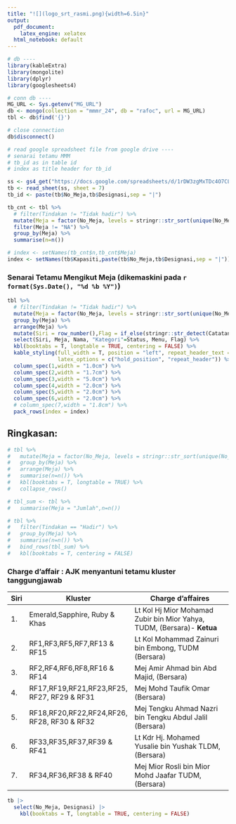 ```yaml
---
title: "![](logo_srt_rasmi.png){width=6.5in}"
output:
  pdf_document:
    latex_engine: xelatex
  html_notebook: default
---
```


```r
# db ----
library(kableExtra)
library(mongolite)
library(dplyr)
library(googlesheets4)

# conn db ----
MG_URL <- Sys.getenv("MG_URL")
db <- mongo(collection = "mmmr_24", db = "rafoc", url = MG_URL)
tbl <- db$find('{}')

# close connection 
db$disconnect()

# read google spreadsheet file from google drive ----
# senarai tetamu MMM
# tb_id as in table id
# index as title header for tb_id

ss <- gs4_get("https://docs.google.com/spreadsheets/d/1rDW3zgMxTDc4O7CLb2B88eeZotk4z9o3kLhtz0q2A4E/edit#gid=1561291431")
tb <- read_sheet(ss, sheet = 7)
tb_id <- paste(tb$No_Meja,tb$Designasi,sep = "|")

tb_cnt <- tbl %>% 
  # filter(Tindakan != "Tidak hadir") %>% 
  mutate(Meja = factor(No_Meja, levels = stringr::str_sort(unique(No_Meja), numeric = TRUE))) %>% 
  filter(Meja != "NA") %>% 
  group_by(Meja) %>%
  summarise(n=n())

# index <- setNames(tb_cnt$n,tb_cnt$Meja)
index <- setNames(tb$Kapasiti,paste(tb$No_Meja,tb$Designasi,sep = "|"))
```

### Senarai Tetamu Mengikut Meja (dikemaskini pada `r format(Sys.Date(), "%d %b %Y")`)

```r
tbl %>% 
  # filter(Tindakan != "Tidak hadir") %>% 
  mutate(Meja = factor(No_Meja, levels = stringr::str_sort(unique(No_Meja), numeric = TRUE))) %>% 
  group_by(Meja) %>%
  arrange(Meja) %>%
  mutate(Siri = row_number(),Flag = if_else(stringr::str_detect(Catatan,":khas"),"P.Sijil","")) %>%
  select(Siri, Meja, Nama, "Kategori"=Status, Menu, Flag) %>% 
  kbl(booktabs = T, longtable = TRUE, centering = FALSE) %>%
  kable_styling(full_width = T, position = "left", repeat_header_text = "\\textit{... sambungan}",
                latex_options = c("hold_position", "repeat_header")) %>% 
  column_spec(1,width = "1.0cm") %>%
  column_spec(2,width = "1.7cm") %>% 
  column_spec(3,width = "5.0cm") %>% 
  column_spec(4,width = "2.0cm") %>%
  column_spec(5,width = "2.0cm") %>%
  column_spec(6,width = "2.0cm") %>%
  # column_spec(7,width = "1.8cm") %>%
  pack_rows(index = index)

```

\newpage

## Ringkasan:

```r
# tbl %>% 
#   mutate(Meja = factor(No_Meja, levels = stringr::str_sort(unique(No_Meja), numeric = TRUE))) %>% 
#   group_by(Meja) %>%
#   arrange(Meja) %>%
#   summarise(n=n()) %>% 
#   kbl(booktabs = T, longtable = TRUE) %>%
#   collapse_rows()

# tbl_sum <- tbl %>%
#   summarise(Meja = "Jumlah",n=n())

# tbl %>%
#   filter(Tindakan == "Hadir") %>%
#   group_by(Meja) %>%
#   summarise(n=n()) %>% 
#   bind_rows(tbl_sum) %>% 
#   kbl(booktabs = T, centering = FALSE)

```

### Charge d'affair : AJK menyantuni tetamu kluster tanggungjawab

| Siri | Kluster                      | Charge d'affaires                                            |
|----|--------------------------------|--------------------------------------------------------------|
| 1.   | Emerald,Sapphire, Ruby & Khas           | Lt Kol Hj Mior Mohamad Zubir bin Mior Yahya, TUDM, (Bersara)- **Ketua** |
| 2.   | RF1,RF3,RF5,RF7,RF13 & RF15             | Lt Kol Mohammad Zainuri bin Embong, TUDM (Bersara)           |
| 3.   | RF2,RF4,RF6,RF8,RF16 & RF14             | Mej Amir Ahmad bin Abd Majid, (Bersara)                      |
| 4.   | RF17,RF19,RF21,RF23,RF25, RF27, RF29 & RF31 | Mej Mohd Taufik Omar (Bersara)                               |
| 5.   | RF18,RF20,RF22,RF24,RF26, RF28, RF30 & RF32 | Mej Tengku Ahmad Nazri bin Tengku Abdul Jalil (Bersara)      |
| 6.   | RF33,RF35,RF37,RF39 & RF41              | Lt Kdr Hj. Mohamed Yusalie bin Yushak TLDM, (Bersara)        |
| 7.   | RF34,RF36,RF38 & RF40                   | Mej Mior Rosli bin Mior Mohd Jaafar TUDM, (Bersara)          |

```r

tb |> 
  select(No_Meja, Designasi) |> 
    kbl(booktabs = T, longtable = TRUE, centering = FALSE)
```

